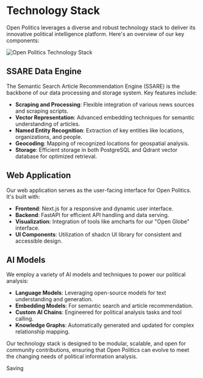 
# Technology Stack

Open Politics leverages a diverse and robust technology stack to deliver its innovative political intelligence platform. Here's an overview of our key components:

<Image
  src="/images/image.png"
  alt="Open Politics Technology Stack"
  width={800}
  height={400}
  className="mb-8 rounded-lg shadow-md"
/>

## SSARE Data Engine

The Semantic Search Article Recommendation Engine (SSARE) is the backbone of our data processing and storage system. Key features include:

- **Scraping and Processing**: Flexible integration of various news sources and scraping scripts.
- **Vector Representation**: Advanced embedding techniques for semantic understanding of articles.
- **Named Entity Recognition**: Extraction of key entities like locations, organizations, and people.
- **Geocoding**: Mapping of recognized locations for geospatial analysis.
- **Storage**: Efficient storage in both PostgreSQL and Qdrant vector database for optimized retrieval.

## Web Application

Our web application serves as the user-facing interface for Open Politics. It's built with:

- **Frontend**: Next.js for a responsive and dynamic user interface.
- **Backend**: FastAPI for efficient API handling and data serving.
- **Visualization**: Integration of tools like amcharts for our "Open Globe" interface.
- **UI Components**: Utilization of shadcn UI library for consistent and accessible design.

## AI Models

We employ a variety of AI models and techniques to power our political analysis:

- **Language Models**: Leveraging open-source models for text understanding and generation.
- **Embedding Models**: For semantic search and article recommendation.
- **Custom AI Chains**: Engineered for political analysis tasks and tool calling.
- **Knowledge Graphs**: Automatically generated and updated for complex relationship mapping.

Our technology stack is designed to be modular, scalable, and open for community contributions, ensuring that Open Politics can evolve to meet the changing needs of political information analysis.

Saving
